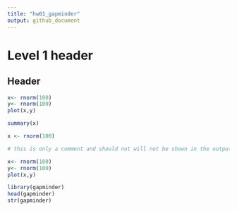 ```yaml
---
title: "hw01_gapminder"
output: github_document
---
```



# Level 1 header 

## Header


```r
x<- rnorm(100)
y<- rnorm(100)
plot(x,y)
```

```r
summary(x)
```

```r
x <- rnorm(100)

# this is only a comment and should not will not be shown in the output
```


```r
x<- rnorm(100)
y<- rnorm(100)
plot(x,y)
```

```r
library(gapminder)
head(gapminder)
str(gapminder)

```


